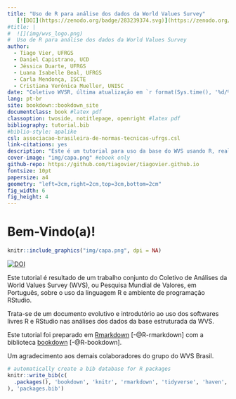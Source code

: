 ```yaml
--- 
title: "Uso de R para análise dos dados da World Values Survey"  
   [![DOI](https://zenodo.org/badge/283239374.svg)](https://zenodo.org/badge/latestdoi/283239374)
#title: |
#  ![](img/wvs_logo.png)   
#  Uso de R para análise dos dados da World Values Survey
author:
  - Tiago Vier, UFRGS
  - Daniel Capistrano, UCD
  - Jéssica Duarte, UFRGS
  - Luana Isabelle Beal, UFRGS
  - Carla Mendonça, ISCTE
  - Cristiana Verônica Mueller, UNISC
date: "Coletivo WVSR, última atualização em `r format(Sys.time(), '%d/%m/%Y')`"
lang: pt-br
site: bookdown::bookdown_site
documentclass: book #latex pdf
classoption: twoside, notitlepage, openright #latex pdf
bibliography: tutorial.bib
#biblio-style: apalike
csl: associacao-brasileira-de-normas-tecnicas-ufrgs.csl
link-citations: yes
description: "Este é um tutorial para uso da base do WVS usando R, realizado pelo Coletivo WVSR Brasil. O livro foi escrito usando a biblioteca bookdown."
cover-image: "img/capa.png" #ebook only
github-repo: https://github.com/tiagovier/tiagovier.github.io
fontsize: 10pt
papersize: a4
geometry: "left=3cm,right=2cm,top=3cm,bottom=2cm"
fig_width: 6 
fig_height: 4
---
```


# Bem-Vindo(a)! {-}

```r
knitr::include_graphics("img/capa.png", dpi = NA)
```

[![DOI](https://zenodo.org/badge/DOI/10.5281/zenodo.3964456.svg)](https://doi.org/10.5281/zenodo.3964456)

Este tutorial é resultado de um trabalho conjunto do Coletivo de Análises da World Values Survey (WVS), ou Pesquisa Mundial de Valores, em Português, sobre o uso da linguagem R e ambiente de programação RStudio.

Trata-se de um documento evolutivo e introdutório ao uso dos softwares livres R e RStudio nas análises dos dados da base estruturada da WVS.

Este tutorial foi preparado em [Rmarkdown](https://rmarkdown.rstudio.com/) [-@R-rmarkdown] com a biblioteca [bookdown](https://bookdown.org/) [-@R-bookdown].

Um agradecimento aos demais colaboradores do grupo do WVS Brasil.


```r
# automatically create a bib database for R packages
knitr::write_bib(c(
  .packages(), 'bookdown', 'knitr', 'rmarkdown', 'tidyverse', 'haven', 'ggplot2', 'codebook', 'tinytex'
), 'packages.bib')
```
